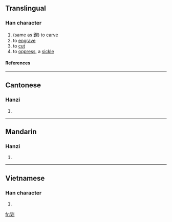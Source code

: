 ==Translingual==
===Han character===
{{Han char|rad=刀|as=09|sn=11|four=|canj=手大中弓 (QKLN)}}
# (same as [[鍥]]) to [[carve]]
# to [[engrave]]
# to [[cut]]
# to [[oppress]], a [[sickle]]
====References====
{{Han ref|kx=0142.220|hdz=10347.110|uh=34F6|ud=13558}}
----
==Cantonese==
===Hanzi===
{{yue-hanzi|jyut=|y=kit3}}
# {{defn|Cantonese}}
----
==Mandarin==
===Hanzi===
{{cmn-hanzi|pin=[[qiè]] (qie4)|wg=ch'ieh<sup>4</sup>}}
# {{defn|Mandarin}}
----
==Vietnamese==
===Han character===
{{vi-hantu|[[khía]]}}
# {{defn|Vietnamese}}

[[fr:㓶]]